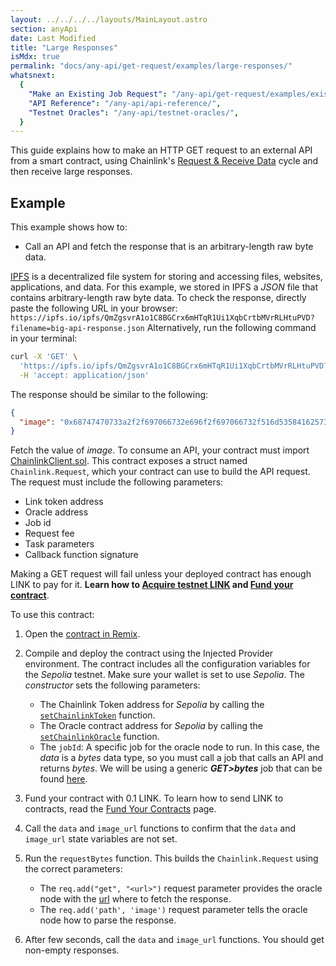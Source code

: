```yaml
---
layout: ../../../../layouts/MainLayout.astro
section: anyApi
date: Last Modified
title: "Large Responses"
isMdx: true
permalink: "docs/any-api/get-request/examples/large-responses/"
whatsnext:
  {
    "Make an Existing Job Request": "/any-api/get-request/examples/existing-job-request/",
    "API Reference": "/any-api/api-reference/",
    "Testnet Oracles": "/any-api/testnet-oracles/",
  }
---
```



This guide explains how to make an HTTP GET request to an external API from a smart contract, using Chainlink's [Request & Receive Data](/any-api/introduction/) cycle and then receive large responses.

<AnyApiCallout callout="prerequisites" />

## Example

This example shows how to:

- Call an API and fetch the response that is an arbitrary-length raw byte data.

[IPFS](https://docs.ipfs.io/) is a decentralized file system for storing and accessing files, websites, applications, and data. For this example, we stored in IPFS a _JSON_ file that contains arbitrary-length raw byte data. To check the response, directly paste the following URL in your browser: `https://ipfs.io/ipfs/QmZgsvrA1o1C8BGCrx6mHTqR1Ui1XqbCrtbMVrRLHtuPVD?filename=big-api-response.json` Alternatively, run the following command in your terminal:

```bash
curl -X 'GET' \
  'https://ipfs.io/ipfs/QmZgsvrA1o1C8BGCrx6mHTqR1Ui1XqbCrtbMVrRLHtuPVD?filename=big-api-response.json' \
  -H 'accept: application/json'
```

The response should be similar to the following:

```json
{
  "image": "0x68747470733a2f2f697066732e696f2f697066732f516d5358416257356b716e3259777435444c336857354d736a654b4a4839724c654c6b51733362527579547871313f66696c656e616d653d73756e2d636861696e6c696e6b2e676966"
}
```

Fetch the value of _image_. To consume an API, your contract must import [ChainlinkClient.sol](https://github.com/smartcontractkit/chainlink/blob/master/contracts/src/v0.8/ChainlinkClient.sol). This contract exposes a struct named `Chainlink.Request`, which your contract can use to build the API request. The request must include the following parameters:

- Link token address
- Oracle address
- Job id
- Request fee
- Task parameters
- Callback function signature

<Aside type="caution" title="Note on Funding Contracts">

Making a GET request will fail unless your deployed contract has enough LINK to pay for it. **Learn how to [Acquire testnet LINK](/resources/acquire-link/) and [Fund your contract](/resources/fund-your-contract/)**.

</Aside>

<CodeSample src="samples/APIRequests/GenericBigWord.sol" />

To use this contract:

1. Open the [contract in Remix](https://remix.ethereum.org/#url=https://docs.chain.link/samples/APIRequests/GenericBigWord.sol).

1. Compile and deploy the contract using the Injected Provider environment. The contract includes all the configuration variables for the _Sepolia_ testnet. Make sure your wallet is set to use _Sepolia_. The _constructor_ sets the following parameters:

   - The Chainlink Token address for _Sepolia_ by calling the [`setChainlinkToken`](/any-api/api-reference/#setchainlinktoken) function.
   - The Oracle contract address for _Sepolia_ by calling the [`setChainlinkOracle`](/any-api/api-reference/#setchainlinkoracle) function.
   - The `jobId`: A specific job for the oracle node to run. In this case, the _data_ is a _bytes_ data type, so you must call a job that calls an API and returns _bytes_. We will be using a generic **_GET>bytes_** job that can be found [here](/any-api/testnet-oracles/#jobs).

1. Fund your contract with 0.1 LINK. To learn how to send LINK to contracts, read the [Fund Your Contracts](/resources/fund-your-contract/) page.

1. Call the `data` and `image_url` functions to confirm that the `data` and `image_url` state variables are not set.

1. Run the `requestBytes` function. This builds the `Chainlink.Request` using the correct parameters:

   - The `req.add("get", "<url>")` request parameter provides the oracle node with the [url](https://ipfs.io/ipfs/QmZgsvrA1o1C8BGCrx6mHTqR1Ui1XqbCrtbMVrRLHtuPVD?filename=big-api-response.json) where to fetch the response.
   - The `req.add('path', 'image')` request parameter tells the oracle node how to parse the response.

1. After few seconds, call the `data` and `image_url` functions. You should get non-empty responses.

<AnyApiCallout callout="common" />

